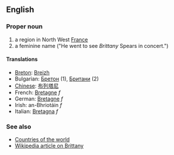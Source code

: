 ==English==

===Proper noun===

# a region in North West [[France]]
# a feminine name  ("He went to see ''Brittany'' Spears in concert.")

====Translations====
*[[Breton]]: [[Breizh]]
*Bulgarian: [[Бретон]] (1), [[Британи]] (2)
*[[Chinese]]: [[布列塔尼]]
*French: [[Bretagne]] ''f''
*German: [[Bretagne]] ''f''
*Irish: an-Bhriotáin ''f''
*Italian: [[Bretagna]] ''f''

===See also===
*[[Countries of the world]]
*[[en:Brittany|Wikipedia article on Brittany]]